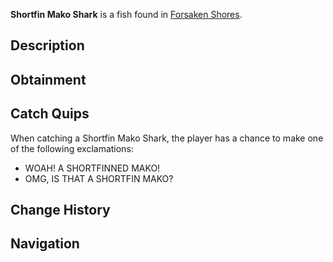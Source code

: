 {{FishInfobox
|image          = Shortfin Mako Shark.png
|rarity         = Common
|sea            = First Sea
|location       = [[Forsaken Shores]]
|sublocation    = 
|sources        = Fishing Rod
|radar_location = 
|xp             = 70
|weather        = Rain
|time           = Night
|season         = 
|bait           = Deep Coral
|base_weight    = 100
|base_value     = 190
|weight_range   = 75
|base_chance    = 100
|base_resil     = 80
}}
'''Shortfin Mako Shark''' is a {{Rarity|Common}} fish found in [[Forsaken Shores]].

== Description ==
{{Description|The Shortfin Mako is a fast predator found in the forsaken ocean. Its speed and strength attract seasoned anglers.|Bestiary Entry}}

== Obtainment ==
{{Description|commonly caught in Forsaken Shores surrounding Ocean.|Bestiary Hint}}
{{Fish Availability|
Forsaken Shores/Surrounding Ocean
|top_rods      = 
Leviathan's Fang Rod\379041.65\133948.43;
Trident Rod\366234.53\195352.11;
Free Spirit Rod\360970.95\195004.83;
No-Life Rod\340038\269560.33;
Azure Of Lagoon\339602.95\237168;
Riptide Rod\307979.61\214970.7;
Frog Rod\278989.77\193657.35;
Seraphic Rod\318948.49\277621;
Fast Rod\296611.1\268417.33;
Tempest Rod\320241.71\258671.4;
Rapid Rod\311269.41\253912.03;
Rod Of The Forgotten Fang\316172.48\253507.01;
Rod Of The Zenith\306290.47\248367.39;
Challenger's Rod\322328.97\245412.56;
Depthseeker Rod\315956.51\209319.68;
Verdant Shear Rod\311646.12\229007.86;
Blazebringer Rod\310568.5\215904.45;
Rod Of The Depths\309729.48\222679.42;
Zeus Rod\309339.62\228839.78;
Ethereal Prism Rod\308918.51\19861.19;
Rod Of The Exalted One\305343.73\153613.95;
Avalanche Rod\299287.65\200955.67;
Volcanic Rod\293114.32\197850.42;
Steady Rod\138568.28\106198.72
|recommended   = Trident Rod
}}

== Catch Quips ==
When catching a Shortfin Mako Shark, the player has a chance to make one of the following exclamations:
* WOAH! A SHORTFINNED MAKO!
* OMG, IS THAT A SHORTFIN MAKO?

== Change History ==
{{Change History|{{subst:Current Version}}}}

== Navigation ==
{{Fish Navbox|Forsaken Shores}}